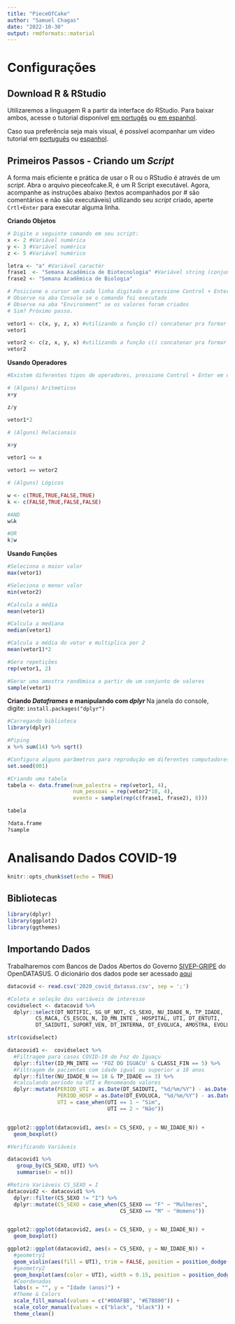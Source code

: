 ```yaml
---
title: "PieceOfCake"
author: "Samuel Chagas"
date: "2022-10-30"
output: rmdformats::material
---
```


# Configurações

## Download R & RStudio

Utilizaremos a linguagem R a partir da interface do RStudio. Para baixar ambos, acesse o tutorial disponível [em portugês](https://edisciplinas.usp.br/pluginfile.php/4883125/mod_resource/content/1/Tutorial.pdf) ou [em espanhol](http://www.upm.es/sfs/Rectorado/Gabinete%20del%20Rector/Notas%20de%20Prensa/2015/05/documentos/Instrucciones%20de%20instalaci%C3%B3n%20de%20R%20y%20RStudio.pdf).

Caso sua preferência seja mais visual, é possível acompanhar um vídeo tutorial em [português](https://www.youtube.com/watch?v=6iZj3k9EBc4&t=441s&ab_channel=RLadiesBeloHorizonte) ou [espanhol](https://www.youtube.com/watch?v=D9Bp11iZssc&ab_channel=HanselOchoaMontero).

## Primeiros Passos - Criando um *Script*

A forma mais eficiente e prática de usar o R ou o RStudio é através de um *script*. Abra o arquivo pieceofcake.R, é um R Script executável. Agora, acompanhe as instruções abaixo (textos acompanhados por # são comentários e não são executáveis) utilizando seu *script* criado, aperte `Crtl+Enter` para executar alguma linha.

**Criando  Objetos**

```r

# Digite o seguinte comando em seu script:
x <- 2 #Variável numérica
y <- 3 #Variável numérica
z <- 5 #Variável numérico

letra <- "a" #Variável caractér
frase1  <- "Semana Acadêmica de Biotecnologia" #Variável string (conjunto de caracteres)
frase2 <- "Semana Acadêmica de Biologia"

# Posicione o cursor em cada linha digitada e pressione Control + Enter (comando de executar)
# Observe na aba Console se o comando foi executado
# Observe na aba "Environment" se os valores foram criados
# Sim? Próximo passo.

vetor1 <- c(x, y, z, x) #utilizando a função c() concatenar pra formar vetores
vetor1

vetor2 <- c(z, x, y, x) #utilizando a função c() concatenar pra formar vetores
vetor2

```

**Usando Operadores**

```r

#Existem diferentes tipos de operadores, pressione Control + Enter em cada linha para executar cada comando e observe o resultado

# (Alguns) Aritméticos
x+y

z/y

vetor1*2

# (Alguns) Relacionais

x>y

vetor1 <= x

vetor1 == vetor2

# (Alguns) Lógicos

w <- c(TRUE,TRUE,FALSE,TRUE)
k <- c(FALSE,TRUE,FALSE,FALSE)

#AND 
w&k

#OR
k|w

```

**Usando Funções**

```r

#Seleciona o maior valor
max(vetor1)

#Seleciona o menor valor
min(vetor2)

#Calcula a média
mean(vetor1)

#Calcula a mediana
median(vetor1)

#Calcula a média do vetor e multiplica por 2
mean(vetor1)*2

#Gera repetições
rep(vetor1, 2)

#Gerar uma amostra randômica a partir de um conjunto de valores
sample(vetor1)
```
**Criando *Dataframes* e manipulando com *dplyr* **
Na janela do console, digite: `install.packages("dplyr")`

```r

#Carregando biblioteca
library(dplyr)

#Piping
x %>% sum(14) %>% sqrt() 

#Configura alguns parâmetros para reprodução em diferentes computadores
set.seed(001) 

#Criando uma tabela
tabela <- data.frame(num_palestra = rep(vetor1, 4),
                     num_pessoas = rep(vetor2*10, 4),
                     evento = sample(rep(c(frase1, frase2), 8)))

tabela

?data.frame
?sample
```

# Analisando Dados COVID-19

```r
knitr::opts_chunk$set(echo = TRUE)

```

## Bibliotecas

```r

library(dplyr)
library(ggplot2)
library(ggthemes)

```


## Importando Dados

Trabalharemos com Bancos de Dados Abertos do Governo [SIVEP-GRIPE](https://opendatasus.saude.gov.br/dataset/srag-2020) do OpenDATASUS. O dicionário dos dados pode ser acessado [aqui](https://opendatasus.saude.gov.br/dataset/srag-2020/resource/9f6ba348-0033-49b1-abbe-719a0ffbeb28)

```r

datacovid <- read.csv('2020_covid_datasus.csv', sep = ';')

```


```r

#Coleta e seleção das variáveis de interesse
covidselect <- datacovid %>% 
  dplyr::select(DT_NOTIFIC, SG_UF_NOT, CS_SEXO, NU_IDADE_N, TP_IDADE, 
         CS_RACA, CS_ESCOL_N, ID_MN_INTE , HOSPITAL, UTI, DT_ENTUTI, 
         DT_SAIDUTI, SUPORT_VEN, DT_INTERNA, DT_EVOLUCA, AMOSTRA, EVOLUCAO, CLASSI_FIN)

str(covidselect)

```
```r
datacovid1 <-  covidselect %>% 
  #Filtragem para casos COVID-19 de Foz do Iguaçu
  dplyr::filter(ID_MN_INTE == 'FOZ DO IGUACU' & CLASSI_FIN == 5) %>%
  #Filtragem de pacientes com idade igual ou superior a 18 anos
  dplyr::filter(NU_IDADE_N >= 18 & TP_IDADE == 3) %>%
  #calculando período na UTI e Renomeando valores
  dplyr::mutate(PERIOD_UTI = as.Date(DT_SAIDUTI, "%d/%m/%Y") - as.Date(DT_ENTUTI, "%d/%m/%Y"),
                PERIOD_HOSP = as.Date(DT_EVOLUCA, "%d/%m/%Y") - as.Date(DT_INTERNA, "%d/%m/%Y"),
                UTI = case_when(UTI == 1 ~ "Sim",
                                UTI == 2 ~ "Não"))


ggplot2::ggplot(datacovid1, aes(x = CS_SEXO, y = NU_IDADE_N)) +
  geom_boxplot() 
```


```r
#Verificando Variáveis

datacovid1 %>%
   group_by(CS_SEXO, UTI) %>% 
   summarise(n = n())

```


```r

#Retiro Variáveis CS_SEXO = I
datacovid2 <- datacovid1 %>% 
  dplyr::filter(CS_SEXO != "I") %>% 
  dplyr::mutate(CS_SEXO = case_when(CS_SEXO == "F" ~ "Mulheres",
                                    CS_SEXO == "M" ~ "Homens"))


ggplot2::ggplot(datacovid2, aes(x = CS_SEXO, y = NU_IDADE_N)) +
  geom_boxplot() 

```


```r

ggplot2::ggplot(datacovid2, aes(x = CS_SEXO, y = NU_IDADE_N)) +
  #geometry1
  geom_violin(aes(fill = UTI), trim = FALSE, position = position_dodge(0.9) ) +
  #geometry2
  geom_boxplot(aes(color = UTI), width = 0.15, position = position_dodge(0.9)) +
  #Coordenadas
  labs(x = "", y = "Idade (anos)") +
  #Theme & Colors
  scale_fill_manual(values = c("#00AFBB", "#E7B800")) +
  scale_color_manual(values = c("black", "black")) +
  theme_clean()

```
